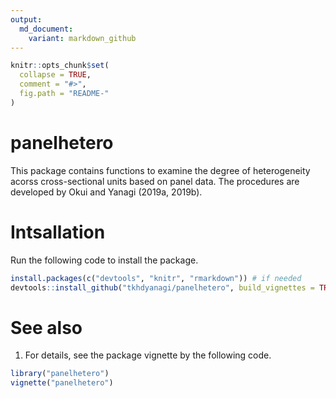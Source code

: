---
output:
  md_document:
    variant: markdown_github
---

<!-- README.md is generated from README.Rmd. Please edit that file -->

```{r, echo = FALSE}
knitr::opts_chunk$set(
  collapse = TRUE,
  comment = "#>",
  fig.path = "README-"
)
```

# panelhetero

This package contains functions to examine the degree of heterogeneity acorss cross-sectional units based on panel data.
The procedures are developed by Okui and Yanagi (2019a, 2019b).


# Intsallation

Run the following code to install the package.

```{r, eval = FALSE}
install.packages(c("devtools", "knitr", "rmarkdown")) # if needed
devtools::install_github("tkhdyanagi/panelhetero", build_vignettes = TRUE)
```

# See also

1. For details, see the package vignette by the following code.

```{r, eval = FALSE}
library("panelhetero")
vignette("panelhetero")
```

